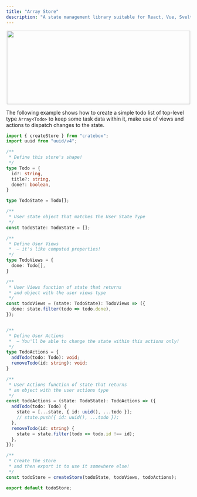 ```yaml
---
title: "Array Store"
description: "A state management library suitable for React, Vue, Svelte and any other UI framework you'd like to use it with."
---
```



<p align="center">
  <img src="https://github.com/alexvcasillas/cratebox/blob/master/logo/cratebox-logo.png?raw=true" width="500" height="200"></img>
</p>

The following example shows how to create a simple todo list of top-level type `Array<Todo>` to keep some task data within it, make use of views and actions to dispatch changes to the state.

```typescript
import { createStore } from "cratebox";
import uuid from "uuid/v4";

/**
 * Define this store's shape!
 */
type Todo = {
  id?: string,
  title?: string,
  done?: boolean,
}

type TodoState = Todo[];

/**
 * User state object that matches the User State Type
 */
const todoState: TodoState = [];

/**
 * Define User Views
 *  – it's like computed properties!
 */
type TodoViews = {
  done: Todo[],
}

/**
 * User Views function of state that returns
 * and object with the user views type
 */
const todoViews = (state: TodoState): TodoViews => ({
  done: state.filter(todo => todo.done),
});


/**
 * Define User Actions
 *  – You'll be able to change the state within this actions only!
 */
type TodoActions = {
  addTodo(todo: Todo): void;
  removeTodo(id: string): void;
}

/**
 * User Actions function of state that returns
 * an object with the user actions type
 */
const todoActions = (state: TodoState): TodoActions => ({
  addTodo(todo: Todo) {
    state = [...state, { id: uuid(), ...todo }];
    // state.push({ id: uuid(), ...todo });
  },
  removeTodo(id: string) {
    state = state.filter(todo => todo.id !== id);
  },
});

/**
 * Create the store
 * and then export it to use it somewhere else!
 */
const todoStore = createStore(todoState, todoViews, todoActions);

export default todoStore;
```